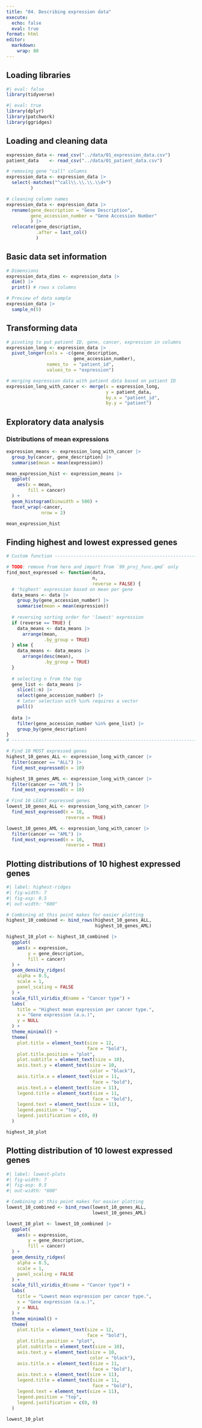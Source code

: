 ```yaml
---
title: "04. Describing expression data"
execute: 
  echo: false
  eval: true
format: html
editor: 
  markdown: 
    wrap: 80
---
```


## Loading libraries

```r
#| eval: false
library(tidyverse)
```
```r
#| eval: true
library(dplyr)
library(patchwork)
library(ggridges)
```

## Loading and cleaning data

```r
expression_data <- read_csv("../data/01_expression_data.csv")
patient_data    <- read_csv("../data/01_patient_data.csv")

# removing gene "call" columns
expression_data <- expression_data |>
  select(-matches("^call\\.\\.\\.\\d+")
         )

# cleaning column names
expression_data <- expression_data |>
  rename(gene_description = "Gene Description",
         gene_accession_number = "Gene Accession Number"
         ) |> 
  relocate(gene_description,
           .after = last_col()
           )
```


## Basic data set information

```r
# Dimensions
expression_data_dims <- expression_data |> 
  dim() |> 
  print() # rows x columns
```

```r
# Preview of data sample
expression_data |> 
  sample_n(5)
```

## Transforming data

```r
# pivoting to put patient ID, gene, cancer, expression in columns
expression_long <- expression_data |> 
  pivot_longer(cols = -c(gene_description,
                         gene_accession_number),
               names_to  = "patient_id",
               values_to = "expression")
```

```r
# merging expression data with patient data based on patient ID
expression_long_with_cancer <- merge(x = expression_long,
                                     y = patient_data,
                                     by.x = "patient_id",
                                     by.y = "patient")
```

## Exploratory data analysis

### Distributions of mean expressions

```r
expression_means <- expression_long_with_cancer |> 
  group_by(cancer, gene_description) |> 
  summarise(mean = mean(expression))

mean_expression_hist <- expression_means |> 
  ggplot(
    aes(x = mean,
        fill = cancer)
  ) +
  geom_histogram(binwidth = 500) +
  facet_wrap(~cancer,
             nrow = 2)

mean_expression_hist
```


## Finding highest and lowest expressed genes

```r
# Custom function --------------------------------------------------------------

# TODO: remove from here and import from `99_proj_func.qmd` only
find_most_expressed <- function(data,
                                n,
                                reverse = FALSE) {
  # 'highest' expression based on mean per gene
  data_means <- data |> 
    group_by(gene_accession_number) |> 
    summarise(mean = mean(expression))
  
  # reversing sorting order for 'lowest' expression
  if (reverse == TRUE) {
    data_means <- data_means |>
      arrange(mean,
              .by_group = TRUE)
  } else {
    data_means <- data_means |> 
      arrange(desc(mean),
              .by_group = TRUE)
  }
  
  # selecting n from the top
  gene_list <- data_means |> 
    slice(1:n) |> 
    select(gene_accession_number) |>
    # later selection with %in% requires a vector
    pull()
  
  data |> 
    filter(gene_accession_number %in% gene_list) |> 
    group_by(gene_description)
}
# ------------------------------------------------------------------------------

# Find 10 MOST expressed genes
highest_10_genes_ALL <- expression_long_with_cancer |> 
  filter(cancer == "ALL") |> 
  find_most_expressed(n = 10)

highest_10_genes_AML <- expression_long_with_cancer |>
  filter(cancer == "AML") |> 
  find_most_expressed(n = 10)

# Find 10 LEAST expressed genes
lowest_10_genes_ALL <- expression_long_with_cancer |> 
  find_most_expressed(n = 10,
                      reverse = TRUE)

lowest_10_genes_AML <- expression_long_with_cancer |> 
  filter(cancer == "AML") |> 
  find_most_expressed(n = 10,
                      reverse = TRUE)
```

## Plotting distributions of 10 highest expressed genes

```r
#| label: highest-ridges
#| fig-width: 7
#| fig-asp: 0.5
#| out-width: "600"

# Combining at this point makes for easier plotting
highest_10_combined <- bind_rows(highest_10_genes_ALL,
                                 highest_10_genes_AML)

highest_10_plot <- highest_10_combined |> 
  ggplot(
    aes(x = expression,
        y = gene_description,
        fill = cancer)
  ) +
  geom_density_ridges(
    alpha = 0.5,
    scale = 1,
    panel_scaling = FALSE
  ) +
  scale_fill_viridis_d(name = "Cancer type") +
  labs(
    title = "Highest mean expression per cancer type.",
    x = "Gene expression (a.u.)",
    y = NULL
  ) +
  theme_minimal() +
  theme(
    plot.title = element_text(size = 12,
                              face = "bold"),
    plot.title.position = "plot",
    plot.subtitle = element_text(size = 10),
    axis.text.y = element_text(size = 10,
                               color = "black"),
    axis.title.x = element_text(size = 11,
                                face = "bold"),
    axis.text.x = element_text(size = 11),
    legend.title = element_text(size = 11,
                                face = "bold"),
    legend.text = element_text(size = 11),
    legend.position = "top",
    legend.justification = c(0, 0)
  )

highest_10_plot
```

## Plotting distribution of 10 lowest expressed genes

```r
#| label: lowest-plots
#| fig-width: 7
#| fig-asp: 0.5
#| out-width: "600"

# Combining at this point makes for easier plotting
lowest_10_combined <- bind_rows(lowest_10_genes_ALL,
                                lowest_10_genes_AML)

lowest_10_plot <- lowest_10_combined |> 
  ggplot(
    aes(x = expression,
        y = gene_description,
        fill = cancer)
  ) +
  geom_density_ridges(
    alpha = 0.5,
    scale = 1,
    panel_scaling = FALSE
  ) +
  scale_fill_viridis_d(name = "Cancer type") +
  labs(
    title = "Lowest mean expression per cancer type.",
    x = "Gene expression (a.u.)",
    y = NULL
  ) +
  theme_minimal() +
  theme(
    plot.title = element_text(size = 12,
                              face = "bold"),
    plot.title.position = "plot",
    plot.subtitle = element_text(size = 10),
    axis.text.y = element_text(size = 10,
                               color = "black"),
    axis.title.x = element_text(size = 11,
                                face = "bold"),
    axis.text.x = element_text(size = 11),
    legend.title = element_text(size = 11,
                                face = "bold"),
    legend.text = element_text(size = 11),
    legend.position = "top",
    legend.justification = c(0, 0)
  )

lowest_10_plot
```

